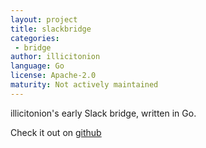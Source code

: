 ```yaml
---
layout: project
title: slackbridge
categories:
 - bridge
author: illicitonion
language: Go
license: Apache-2.0
maturity: Not actively maintained
---
```


illicitonion's early Slack bridge, written in Go.

Check it out on [github](https://github.com/illicitonion/slackbridge)
